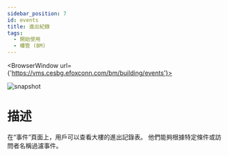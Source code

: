 ```yaml
---
sidebar_position: 7
id: events
title: 進出紀錄
tags:
  - 開始使用
  - 樓管 (BM)
---
```



<BrowserWindow url={'https://vms.cesbg.efoxconn.com/bm/building/events'}>

![snapshot](../../assets/bm/bm-events-zh-hant.png)

</BrowserWindow>

# 描述

在“事件”頁面上，用戶可以查看大樓的進出記錄表。 他們能夠根據特定條件或訪問者名稱過濾事件。
